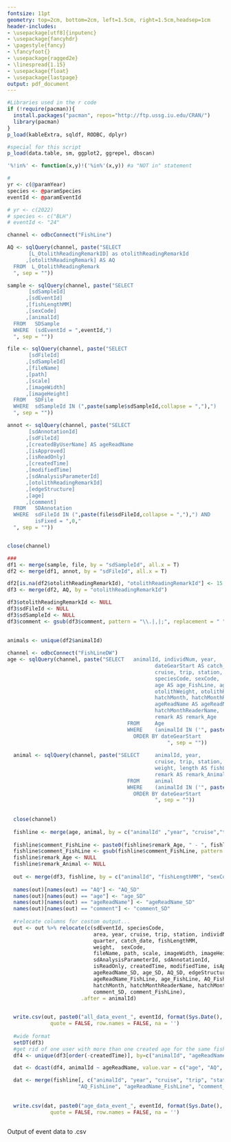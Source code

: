 ```yaml
---
fontsize: 11pt
geometry: top=2cm, bottom=2cm, left=1.5cm, right=1.5cm,headsep=1cm
header-includes:
- \usepackage[utf8]{inputenc}
- \usepackage{fancyhdr}
- \pagestyle{fancy}
- \fancyfoot{}
- \usepackage{ragged2e}
- \linespread{1.15}
- \usepackage{float}
- \usepackage{lastpage}
output: pdf_document
---
```


```r

#Libraries used in the r code
if (!require(pacman)){
  install.packages("pacman", repos="http://ftp.ussg.iu.edu/CRAN/")
  library(pacman)
}
p_load(kableExtra, sqldf, RODBC, dplyr)

#special for this script
p_load(data.table, sm, ggplot2, ggrepel, dbscan)

'%!in%' <- function(x,y)!('%in%'(x,y)) #a "NOT in" statement

```

```r
# 
yr <- c(@paramYear)
species <- @paramSpecies
eventId <- @paramEventId

# yr <- c(2022)
# species <- c("BLH")
# eventId <- "24"

```

```r

channel <- odbcConnect("FishLine")

AQ <- sqlQuery(channel, paste("SELECT
       [L_OtolithReadingRemarkID] as otolithReadingRemarkId
      ,[otolithReadingRemark] AS AQ
  FROM  L_OtolithReadingRemark
  ", sep = ""))

sample <- sqlQuery(channel, paste("SELECT         
       [sdSampleId]
      ,[sdEventId]
      ,[fishLengthMM]
      ,[sexCode]
      ,[animalId]
  FROM   SDSample
  WHERE  (sdEventId = ",eventId,")
  ", sep = ""))

file <- sqlQuery(channel, paste("SELECT         
       [sdFileId]
      ,[sdSampleId]
      ,[fileName]
      ,[path]
      ,[scale]
      ,[imageWidth]
      ,[imageHeight]
  FROM   SDFile
  WHERE  sdSampleId IN (",paste(sample$sdSampleId,collapse = ","),")
  ", sep = ""))

annot <- sqlQuery(channel, paste("SELECT         
       [sdAnnotationId]
      ,[sdFileId]
      ,[createdByUserName] AS ageReadName
      ,[isApproved]
      ,[isReadOnly]
      ,[createdTime]
      ,[modifiedTime]
      ,[sdAnalysisParameterId]
      ,[otolithReadingRemarkId]
      ,[edgeStructure]
      ,[age]
      ,[comment]
  FROM   SDAnnotation
  WHERE  sdFileId IN (",paste(file$sdFileId,collapse = ","),") AND
         isFixed = ",0,"
  ", sep = ""))


close(channel)

###
df1 <- merge(sample, file, by = "sdSampleId", all.x = T)
df2 <- merge(df1, annot, by = "sdFileId", all.x = T)

df2[is.na(df2$otolithReadingRemarkId), "otolithReadingRemarkId"] <- 15
df3 <- merge(df2, AQ, by = "otolithReadingRemarkId") 

df3$otolithReadingRemarkId <- NULL
df3$sdFileId <- NULL
df3$sdSampleId <- NULL
df3$comment <- gsub(df3$comment, pattern = "\\.|,|;", replacement = " ")
  

animals <- unique(df2$animalId)
  
channel <- odbcConnect("FishLineDW")
age <- sqlQuery(channel, paste("SELECT   animalId, individNum, year, 
                                                dateGearStart AS catch_date, quarterGearStart AS quarter,
                                                cruise, trip, station, 
                                                speciesCode, sexCode,
                                                age AS age_FishLine, agePlusGroup, 
                                                otolithWeight, otolithReadingRemark AS AQ_FishLine,
                                                hatchMonth, hatchMonthRemark,
                                                ageReadName AS ageReadName_FishLine, 
                                                hatchMonthReaderName,
                                                remark AS remark_Age
                                       FROM     Age
                                       WHERE    (animalId IN ('", paste(animals,collapse = "','"),"'))
                                    	 ORDER BY dateGearStart
                                  			        ", sep = ""))
  
  animal <- sqlQuery(channel, paste("SELECT     animalId, year,
                                                cruise, trip, station, dfuArea AS area, speciesCode, 
                                                weight, length AS fishLengthMM,
                                                remark AS remark_Animal
                                       FROM     animal
                                       WHERE    (animalId IN ('", paste(animals,collapse = "','"),"'))
                                    	 ORDER BY dateGearStart
                                       	        ", sep = ""))
  
  
  close(channel)
  
  fishline <- merge(age, animal, by = c("animalId" ,"year", "cruise","trip", "station", "speciesCode"))
  
  fishline$comment_FishLine <- paste0(fishline$remark_Age, " - ", fishline$remark_Animal)
  fishline$comment_FishLine <- gsub(fishline$comment_FishLine, pattern = "\\.|,|;|NA", replacement = " ")
  fishline$remark_Age <- NULL
  fishline$remark_Animal <- NULL
  
  out <- merge(df3, fishline, by = c("animalId", "fishLengthMM", "sexCode"))
  
  names(out)[names(out) == "AQ"] <- "AQ_SD"
  names(out)[names(out) == "age"] <- "age_SD"
  names(out)[names(out) == "ageReadName"] <- "ageReadName_SD"
  names(out)[names(out) == "comment"] <- "comment_SD"
  
  #relocate columns for costom output...
  out <- out %>% relocate(c(sdEventId, speciesCode, 
                            area, year, cruise, trip, station, individNum, 
                            quarter, catch_date, fishLengthMM,
                            weight,  sexCode,
                            fileName, path, scale, imageWidth, imageHeight, otolithWeight,
                            sdAnalysisParameterId, sdAnnotationId, 
                            isReadOnly, createdTime, modifiedTime, isApproved, 
                            ageReadName_SD, age_SD, AQ_SD, edgeStructure,
                            ageReadName_FishLine, age_FishLine, AQ_FishLine, 
                            hatchMonth, hatchMonthReaderName, hatchMonthRemark,
                            comment_SD, comment_FishLine), 
                        .after = animalId)

 
  write.csv(out, paste0("all_data_event_", eventId, format(Sys.Date(), "%d%m%y"), ".csv"),
              quote = FALSE, row.names = FALSE, na = '') 
  
  #wide format
  setDT(df3)
  #get rid of one user with more than one created age for the same fish, choose the latest
  df4 <- unique(df3[order(-createdTime)], by=c("animalId", "ageReadName"))

  dat <- dcast(df4, animalId ~ ageReadName, value.var = c("age", "AQ", "edgeStructure", "comment"))

  dat <- merge(fishline[, c("animalId", "year", "cruise", "trip", "station", "individNum",
                       "AQ_FishLine", "ageReadName_FishLine", "comment_FishLine",  "age_FishLine")], dat, by = "animalId")
  
  
  write.csv(dat, paste0("age_data_event_", eventId, format(Sys.Date(), "%d%m%y"), ".csv"),
              quote = FALSE, row.names = FALSE, na = '') 



```
\thispagestyle{empty}

\huge Output of event data to .csv

\vspace*{4.5cm}

\textcolor{gray}{\LARGE  The following was used as input}\

\textcolor{gray}{\LARGE  years: `r yr`}\

\textcolor{gray}{\LARGE  Species: `r species`}\

\textcolor{gray}{\LARGE  Event: `r eventId`}\


